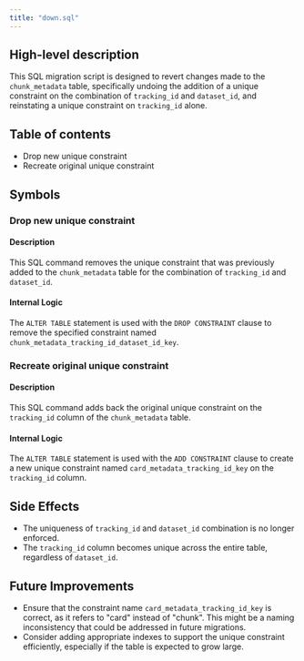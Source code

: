 ```yaml
---
title: "down.sql"
---
```


## High-level description
This SQL migration script is designed to revert changes made to the `chunk_metadata` table, specifically undoing the addition of a unique constraint on the combination of `tracking_id` and `dataset_id`, and reinstating a unique constraint on `tracking_id` alone.

## Table of contents
- Drop new unique constraint
- Recreate original unique constraint

## Symbols

### Drop new unique constraint
#### Description
This SQL command removes the unique constraint that was previously added to the `chunk_metadata` table for the combination of `tracking_id` and `dataset_id`.

#### Internal Logic
The `ALTER TABLE` statement is used with the `DROP CONSTRAINT` clause to remove the specified constraint named `chunk_metadata_tracking_id_dataset_id_key`.

### Recreate original unique constraint
#### Description
This SQL command adds back the original unique constraint on the `tracking_id` column of the `chunk_metadata` table.

#### Internal Logic
The `ALTER TABLE` statement is used with the `ADD CONSTRAINT` clause to create a new unique constraint named `card_metadata_tracking_id_key` on the `tracking_id` column.

## Side Effects
- The uniqueness of `tracking_id` and `dataset_id` combination is no longer enforced.
- The `tracking_id` column becomes unique across the entire table, regardless of `dataset_id`.

## Future Improvements
- Ensure that the constraint name `card_metadata_tracking_id_key` is correct, as it refers to "card" instead of "chunk". This might be a naming inconsistency that could be addressed in future migrations.
- Consider adding appropriate indexes to support the unique constraint efficiently, especially if the table is expected to grow large.